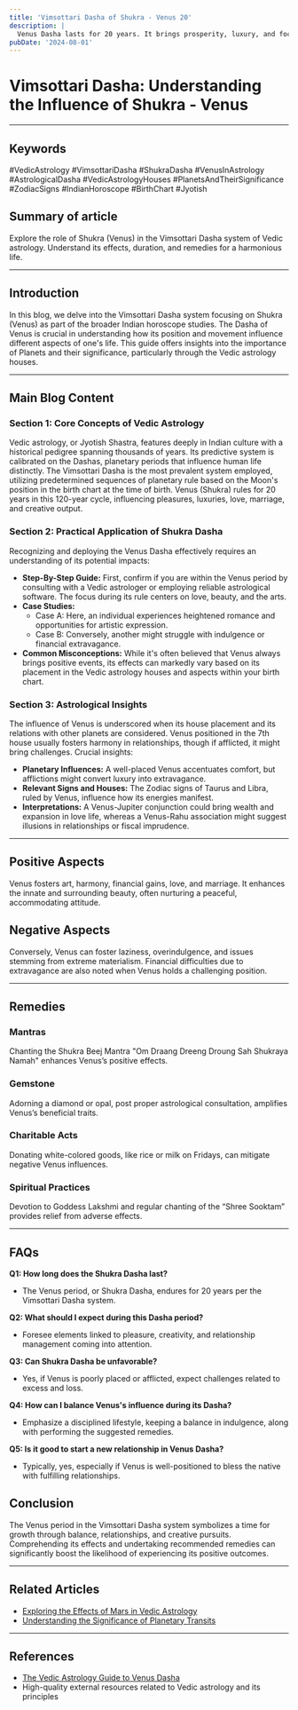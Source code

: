 ```yaml
---
title: 'Vimsottari Dasha of Shukra - Venus 20'
description: |
  Venus Dasha lasts for 20 years. It brings prosperity, luxury, and focus on relationships and aesthetics.
pubDate: '2024-08-01'
---
```


# Vimsottari Dasha: Understanding the Influence of Shukra - Venus

---

## Keywords
\#VedicAstrology \#VimsottariDasha \#ShukraDasha \#VenusInAstrology \#AstrologicalDasha \#VedicAstrologyHouses \#PlanetsAndTheirSignificance \#ZodiacSigns \#IndianHoroscope \#BirthChart \#Jyotish

## Summary of article
Explore the role of Shukra (Venus) in the Vimsottari Dasha system of Vedic astrology. Understand its effects, duration, and remedies for a harmonious life.

---

## Introduction
In this blog, we delve into the Vimsottari Dasha system focusing on Shukra (Venus) as part of the broader Indian horoscope studies. The Dasha of Venus is crucial in understanding how its position and movement influence different aspects of one's life. This guide offers insights into the importance of Planets and their significance, particularly through the Vedic astrology houses.

---

## Main Blog Content

### Section 1: Core Concepts of Vedic Astrology
Vedic astrology, or Jyotish Shastra, features deeply in Indian culture with a historical pedigree spanning thousands of years. Its predictive system is calibrated on the Dashas, planetary periods that influence human life distinctly. The Vimsottari Dasha is the most prevalent system employed, utilizing predetermined sequences of planetary rule based on the Moon's position in the birth chart at the time of birth. Venus (Shukra) rules for 20 years in this 120-year cycle, influencing pleasures, luxuries, love, marriage, and creative output.

### Section 2: Practical Application of Shukra Dasha
Recognizing and deploying the Venus Dasha effectively requires an understanding of its potential impacts:
- **Step-By-Step Guide:** First, confirm if you are within the Venus period by consulting with a Vedic astrologer or employing reliable astrological software. The focus during its rule centers on love, beauty, and the arts.
- **Case Studies:**
  - Case A: Here, an individual experiences heightened romance and opportunities for artistic expression.
  - Case B: Conversely, another might struggle with indulgence or financial extravagance.
- **Common Misconceptions:** While it's often believed that Venus always brings positive events, its effects can markedly vary based on its placement in the Vedic astrology houses and aspects within your birth chart.

### Section 3: Astrological Insights
The influence of Venus is underscored when its house placement and its relations with other planets are considered. Venus positioned in the 7th house usually fosters harmony in relationships, though if afflicted, it might bring challenges. Crucial insights:
- **Planetary Influences:** A well-placed Venus accentuates comfort, but afflictions might convert luxury into extravagance.
- **Relevant Signs and Houses:** The Zodiac signs of Taurus and Libra, ruled by Venus, influence how its energies manifest.
- **Interpretations:** A Venus-Jupiter conjunction could bring wealth and expansion in love life, whereas a Venus-Rahu association might suggest illusions in relationships or fiscal imprudence.

---

## Positive Aspects
Venus fosters art, harmony, financial gains, love, and marriage. It enhances the innate and surrounding beauty, often nurturing a peaceful, accommodating attitude.

## Negative Aspects
Conversely, Venus can foster laziness, overindulgence, and issues stemming from extreme materialism. Financial difficulties due to extravagance are also noted when Venus holds a challenging position.

---

## Remedies

### Mantras
Chanting the Shukra Beej Mantra "Om Draang Dreeng Droung Sah Shukraya Namah" enhances Venus’s positive effects.

### Gemstone
Adorning a diamond or opal, post proper astrological consultation, amplifies Venus’s beneficial traits.

### Charitable Acts
Donating white-colored goods, like rice or milk on Fridays, can mitigate negative Venus influences.

### Spiritual Practices
Devotion to Goddess Lakshmi and regular chanting of the “Shree Sooktam” provides relief from adverse effects.

---

## FAQs

**Q1: How long does the Shukra Dasha last?**
- The Venus period, or Shukra Dasha, endures for 20 years per the Vimsottari Dasha system.

**Q2: What should I expect during this Dasha period?**
- Foresee elements linked to pleasure, creativity, and relationship management coming into attention.

**Q3: Can Shukra Dasha be unfavorable?**
- Yes, if Venus is poorly placed or afflicted, expect challenges related to excess and loss.

**Q4: How can I balance Venus's influence during its Dasha?**
- Emphasize a disciplined lifestyle, keeping a balance in indulgence, along with performing the suggested remedies.

**Q5: Is it good to start a new relationship in Venus Dasha?**
- Typically, yes, especially if Venus is well-positioned to bless the native with fulfilling relationships.

## Conclusion
The Venus period in the Vimsottari Dasha system symbolizes a time for growth through balance, relationships, and creative pursuits. Comprehending its effects and undertaking recommended remedies can significantly boost the likelihood of experiencing its positive outcomes.

---

## Related Articles
- [Exploring the Effects of Mars in Vedic Astrology](#)
- [Understanding the Significance of Planetary Transits](#)

---

## References
- [The Vedic Astrology Guide to Venus Dasha](https://www.vedicastrology.com/)
- High-quality external resources related to Vedic astrology and its principles